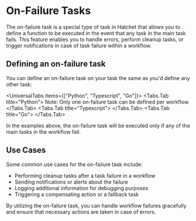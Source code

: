 
# On-Failure Tasks

The on-failure task is a special type of task in Hatchet that allows you to define a function to be executed in the event that any task in the main task fails. This feature enables you to handle errors, perform cleanup tasks, or trigger notifications in case of task failure within a workflow.

## Defining an on-failure task

You can define an on-failure task on your task the same as you'd define any other task:

<UniversalTabs items={["Python", "Typescript", "Go"]}>
  <Tabs.Tab title="Python">
    <Snippet src={snips.python.on_failure.worker} block="onfailure_step" />
    <Callout variant="warning">
      Note: Only one on-failure task can be defined per workflow.
    </Callout>
  </Tabs.Tab>
  <Tabs.Tab title="Typescript">
    <Snippet
      src={snips.typescript.on_failure.workflow}
      block="on_failure_task"
    />
  </Tabs.Tab>
  <Tabs.Tab title="Go">
    <Snippet src={snips.go.workflows.on_failure} />
  </Tabs.Tab>
</UniversalTabs>

In the examples above, the on-failure task will be executed only if any of the main tasks in the workflow fail.

## Use Cases

Some common use cases for the on-failure task include:

- Performing cleanup tasks after a task failure in a workflow
- Sending notifications or alerts about the failure
- Logging additional information for debugging purposes
- Triggering a compensating action or a fallback task

By utilizing the on-failure task, you can handle workflow failures gracefully and ensure that necessary actions are taken in case of errors.
